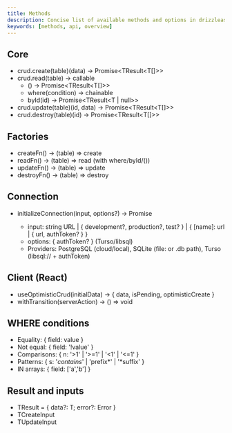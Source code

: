 ```yaml
---
title: Methods
description: Concise list of available methods and options in drizzleasy.
keywords: [methods, api, overview]
---
```


## Core

- crud.create(table)(data) → Promise<TResult<T[]>>
- crud.read(table) → callable
  - () → Promise<TResult<T[]>>
  - where(condition) → chainable
  - byId(id) → Promise<TResult<T | null>>
- crud.update(table)(id, data) → Promise<TResult<T[]>>
- crud.destroy(table)(id) → Promise<TResult<T[]>>

## Factories

- createFn<T>() → (table) => create
- readFn<T>() → (table) => read (with where/byId/())
- updateFn<T>() → (table) => update
- destroyFn<T>() → (table) => destroy

## Connection

- initializeConnection(input, options?) → Promise<any>
  - input: string URL | { development?, production?, test? } | { [name]: url | { url, authToken? } }
  - options: { authToken? } (Turso/libsql)
  - Providers: PostgreSQL (cloud/local), SQLite (file: or .db path), Turso (libsql:// + authToken)

## Client (React)

- useOptimisticCrud(initialData) → { data, isPending, optimisticCreate }
- withTransition(serverAction) → () => void

## WHERE conditions

- Equality: { field: value }
- Not equal: { field: '!value' }
- Comparisons: { n: '>1' | '>=1' | '<1' | '<=1' }
- Patterns: { s: '*contains*' | 'prefix*' | '*suffix' }
- IN arrays: { field: ['a','b'] }

## Result and inputs

- TResult<T> = { data?: T; error?: Error }
- TCreateInput<T>
- TUpdateInput<T>
